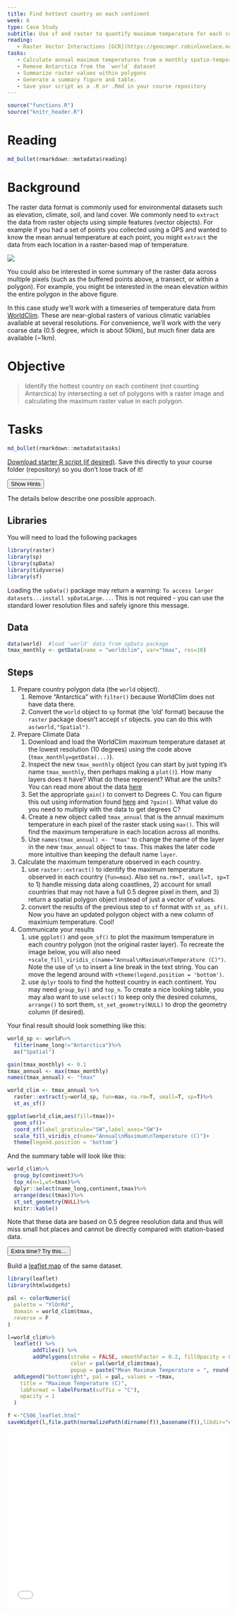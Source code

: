 ```yaml
---
title: Find hottest country on each continent
week: 6
type: Case Study
subtitle: Use sf and raster to quantify maximum temperature for each country and then identify the hottest one on each continent.
reading:
   - Raster Vector Interactions [GCR](https://geocompr.robinlovelace.net/geometric-operations.html#raster-vector){target='blank'}
tasks:
   - Calculate annual maximum temperatures from a monthly spatio-temporal dataset
   - Remove Antarctica from the `world` dataset
   - Summarize raster values within polygons
   - Generate a summary figure and table.
   - Save your script as a .R or .Rmd in your course repository
---
```



```r
source("functions.R")
source("knitr_header.R")
```

# Reading

```r
md_bullet(rmarkdown::metadata$reading)
```

# Background
The raster data format is commonly used for environmental datasets such as elevation, climate, soil, and land cover. We commonly need to `extract` the data from raster objects using simple features (vector objects).  For example if you had a set of points you collected using a GPS and wanted to know the mean annual temperature at each point, you might `extract` the data from each location in a raster-based map of temperature.

![](https://geocompr.robinlovelace.net/figures/pointextr-1.png)

You could also be interested in some summary of the raster data across multiple pixels (such as the buffered points above, a transect, or within a polygon).  For example, you might be interested in the mean elevation within the entire polygon in the above figure.

In this case study we'll work with a timeseries of temperature data from [WorldClim](http://worldclim.org).  These are near-global rasters of various climatic variables available at several resolutions.  For convenience, we'll work with the very coarse data (0.5 degree, which is about 50km), but much finer data are available (~1km).  

# Objective
> Identify the hottest country on each continent (not counting Antarctica) by intersecting a set of polygons with a raster image and calculating the maximum raster value in each polygon.

# Tasks

```r
md_bullet(rmarkdown::metadata$tasks)
```

[<i class="fa fa-file-code-o fa-1x" aria-hidden="true"></i> Download starter R script (if desired)](`r output_nocomment`){target="_blank"}.  Save this directly to your course folder (repository) so you don't lose track of it!

<div class="well">
<button data-toggle="collapse" class="btn btn-primary btn-sm round" data-target="#demo1">Show Hints</button>
<div id="demo1" class="collapse">
The details below describe one possible approach.

## Libraries
You will need to load the following packages
```r
library(raster)
library(sp)
library(spData)
library(tidyverse)
library(sf)
```

Loading the `spData()` package may return a warning: `To access larger datasets...install spDataLarge...`.  This is not required - you can use the standard lower resolution files and safely ignore this message.

## Data
```r
data(world)  #load 'world' data from spData package
tmax_monthly <- getData(name = "worldclim", var="tmax", res=10)
```

## Steps
1. Prepare country polygon data (the `world` object).
    1. Remove "Antarctica" with `filter()` because WorldClim does not have data there.
    2. Convert the `world` object to `sp` format (the 'old' format) because the `raster` package doesn't accept `sf` objects.  you can do this with `as(world,"Spatial")`.
2. Prepare Climate Data 
    1. Download and load the WorldClim maximum temperature dataset at the lowest resolution (10 degrees) using the code above (`tmax_monthly=getData(...)`).
    2. Inspect the new `tmax_monthly` object (you can start by just typing it's name `tmax_monthly`, then perhaps making a `plot()`).  How many layers does it have?  What do these represent?  What are the units?  You can read more about the data [here](http://worldclim.org/formats1)
    3. Set the appropriate `gain()` to convert to Degrees C.  You can figure this out using information found [here](http://worldclim.org/formats1) and `?gain()`.  What value do you need to multiply with the data to get degrees C?
    3. Create a new object called `tmax_annual` that is the annual maximum temperature in each pixel of the raster stack using `max()`.  This will find the maximum temperature in each location across all months.
    4. Use `names(tmax_annual) <- "tmax"` to change the name of the layer in the new `tmax_annual` object to `tmax`. This makes the later code more intuitive than keeping the default name `layer`.
2. Calculate the maximum temperature observed in each country.
    1. use `raster::extract()` to identify the maximum temperature observed in each country (`fun=max`). Also set `na.rm=T, small=T, sp=T` to 1) handle missing data along coastlines, 2) account for small countries that may not have a full 0.5 degree pixel in them, and 3) return a spatial polygon object instead of just a vector of values.
    2. convert the results of the previous step to `sf` format with `st_as_sf()`.  Now you have an updated polygon object with a new column of maximium temperature.  Cool!
3. Communicate your results
    1. use `ggplot()` and `geom_sf()` to plot the maximum temperature in each country polygon (not the original raster layer).  To recreate the image below, you will also need `+scale_fill_viridis_c(name="Annual\nMaximum\nTemperature (C)")`.  Note the use of `\n` to insert a line break in the text string. You can move the legend around with `+theme(legend.position = 'bottom')`.
    2. use `dplyr` tools to find the hottest country in each continent. You may need `group_by()` and `top_n`.  To create a nice looking table, you may also want to use `select()` to keep only the desired columns, `arrange()` to sort them, `st_set_geometry(NULL)` to drop the geometry column (if desired).
</div>
</div>

Your final result should look something like this:

```r
world_sp <- world%>%
  filter(name_long!="Antarctica")%>%
  as("Spatial")

gain(tmax_monthly) <- 0.1
tmax_annual <- max(tmax_monthly)
names(tmax_annual) <- "tmax"

world_clim <- tmax_annual %>%
  raster::extract(y=world_sp, fun=max, na.rm=T, small=T, sp=T)%>%
  st_as_sf()

ggplot(world_clim,aes(fill=tmax))+
  geom_sf()+
  coord_sf(label_graticule="SW",label_axes="SW")+
  scale_fill_viridis_c(name="Annual\nMaximum\nTemperature (C)")+
  theme(legend.position = 'bottom')
```

And the summary table will look like this:
```r
world_clim%>%
  group_by(continent)%>%
  top_n(n=1,wt=tmax)%>%
  dplyr::select(name_long,continent,tmax)%>%
  arrange(desc(tmax))%>%
  st_set_geometry(NULL)%>%
  knitr::kable()
```

Note that these data are based on 0.5 degree resolution data and thus will miss small hot places and cannot be directly compared with station-based data.  

<div class="extraswell">
<button data-toggle="collapse" class="btn btn-link" data-target="#extras">
Extra time? Try this...
</button>
<div id="extras" class="collapse">

Build a [leaflet map](https://rstudio.github.io/leaflet/) of the same dataset.

```r
library(leaflet)
library(htmlwidgets)

pal <- colorNumeric(
  palette = "YlOrRd",
  domain = world_clim$tmax,
  reverse = F
)

l=world_clim%>%
  leaflet() %>%
        addTiles() %>%
        addPolygons(stroke = FALSE, smoothFactor = 0.2, fillOpacity = 0.5,
                    color = pal(world_clim$tmax),
                    popup = paste("Mean Maximum Temperature = ", round(world_clim$tmax, 2)," C"))%>%
  addLegend("bottomright", pal = pal, values = ~tmax,
    title = "Maximum Temperature (C)",
    labFormat = labelFormat(suffix = "C"),
    opacity = 1
  )

f <-"CS06_leaflet.html"
saveWidget(l,file.path(normalizePath(dirname(f)),basename(f)),libdir="externals",selfcontained = T)
```

<iframe id="test"  style=" height:400px; width:100%;" scrolling="no"  frameborder="0" src="CS06_leaflet.html"></iframe>


</div>
</div>